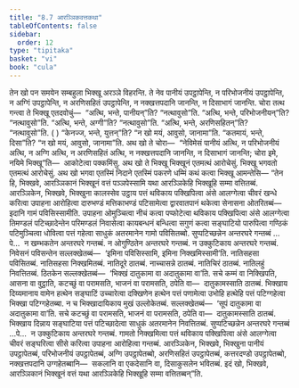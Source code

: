 ```yaml
---
title: "8.7 आरञ्ञिकवत्तकथा"
tableOfContents: false
sidebar:
  order: 12
type: "tipitaka"
basket: "vi"
book: "cula"
---
```



<DynamicBreadcrumb />

<Division number="367" book="cula">

<Paragraph number="1688" book="cula">
तेन खो पन समयेन सम्बहुला भिक्खू अरञ्ञे विहरन्ति. ते नेव पानीयं उपट्ठापेन्ति, न परिभोजनीयं उपट्ठापेन्ति, न अग्गिं उपट्ठापेन्ति, न अरणिसहितं उपट्ठापेन्ति, न नक्खत्तपदानि जानन्ति, न दिसाभागं जानन्ति. चोरा तत्थ गन्त्वा ते भिक्खू एतदवोचुं—  “अत्थि, भन्ते, पानीयन्”ति? “नत्थावुसो”ति. “अत्थि, भन्ते, परिभोजनीयन्”ति? “नत्थावुसो”ति. “अत्थि, भन्ते, अग्गी”ति? “नत्थावुसो”ति. “अत्थि, भन्ते, अरणिसहितन्”ति? “नत्थावुसो”ति. ( ) “केनज्ज, भन्ते, युत्तन्”ति? “न खो मयं, आवुसो, जानामा”ति. “कतमायं, भन्ते, दिसा”ति? “न खो मयं, आवुसो, जानामा”ति. अथ खो ते चोरा—  “नेविमेसं पानीयं अत्थि, न परिभोजनीयं अत्थि, न अग्गि अत्थि, न अरणिसहितं अत्थि, न नक्खत्तपदानि जानन्ति, न दिसाभागं जानन्ति; चोरा इमे, नयिमे भिक्खू”ति—  आकोटेत्वा पक्कमिंसु. अथ खो ते भिक्खू भिक्खूनं एतमत्थं आरोचेसुं. भिक्खू भगवतो एतमत्थं आरोचेसुं. अथ खो भगवा एतस्मिं निदाने एतस्मिं पकरणे धम्मिं कथं कत्वा भिक्खू आमन्तेसि—
</Paragraph>

</Division>
<Division number="368" book="cula">

<Paragraph number="1689" book="cula">
“तेन हि, भिक्खवे, आरञ्ञिकानं भिक्खूनं वत्तं पञ्ञपेस्सामि यथा आरञ्ञिकेहि भिक्खूहि सम्मा वत्तितब्बं. आरञ्ञिकेन, भिक्खवे, भिक्खुना कालस्सेव उट्ठाय पत्तं थविकाय पक्खिपित्वा अंसे आलग्गेत्वा चीवरं खन्धे करित्वा उपाहना आरोहित्वा दारुभण्डं मत्तिकाभण्डं पटिसामेत्वा द्वारवातपानं थकेत्वा सेनासना ओतरितब्बं—  इदानि गामं पविसिस्सामीति. उपाहना ओमुञ्चित्वा नीचं कत्वा पप्फोटेत्वा थविकाय पक्खिपित्वा अंसे आलग्गेत्वा तिमण्डलं पटिच्छादेन्तेन परिमण्डलं निवासेत्वा कायबन्धनं बन्धित्वा सगुणं कत्वा सङ्घाटियो पारुपित्वा गण्ठिकं पटिमुञ्चित्वा धोवित्वा पत्तं गहेत्वा साधुकं अतरमानेन गामो पविसितब्बो. सुप्पटिच्छन्नेन अन्तरघरे गन्तब्बं …पे…  न खम्भकतेन अन्तरघरे गन्तब्बं. न ओगुण्ठितेन अन्तरघरे गन्तब्बं. न उक्कुटिकाय अन्तरघरे गन्तब्बं.
</Paragraph>

<Paragraph number="1690" book="cula">
निवेसनं पविसन्तेन सल्लक्खेतब्बं—  ‘इमिना पविसिस्सामि, इमिना निक्खमिस्सामी’ति. नातिसहसा पविसितब्बं. नातिसहसा निक्खमितब्बं. नातिदूरे ठातब्बं. नाच्चासन्ने ठातब्बं. नातिचिरं ठातब्बं. नातिलहुं निवत्तितब्बं. ठितकेन सल्लक्खेतब्बं—  ‘भिक्खं दातुकामा वा अदातुकामा वा’ति. सचे कम्मं वा निक्खिपति, आसना वा वुट्ठाति, कटच्छुं वा परामसति, भाजनं वा परामसति, ठपेति वा—  दातुकामस्साति ठातब्बं. भिक्खाय दिय्यमानाय वामेन हत्थेन सङ्घाटिं उच्चारेत्वा दक्खिणेन हत्थेन पत्तं पणामेत्वा उभोहि हत्थेहि पत्तं पटिग्गहेत्वा भिक्खा पटिग्गहेतब्बा. न च भिक्खादायिकाय मुखं उल्लोकेतब्बं. सल्लक्खेतब्बं—  ‘सूपं दातुकामा वा अदातुकामा वा’ति. सचे कटच्छुं वा परामसति, भाजनं वा परामसति, ठपेति वा—  दातुकामस्साति ठातब्बं. भिक्खाय दिन्नाय सङ्घाटिया पत्तं पटिच्छादेत्वा साधुकं अतरमानेन निवत्तितब्बं.
</Paragraph>

<Paragraph number="1691" book="cula">
सुप्पटिच्छन्नेन अन्तरघरे गन्तब्बं …पे…  न उक्कुटिकाय अन्तरघरे गन्तब्बं. गामतो निक्खमित्वा पत्तं थविकाय पक्खिपित्वा अंसे आलग्गेत्वा चीवरं सङ्घरित्वा सीसे करित्वा उपाहना आरोहित्वा गन्तब्बं.
</Paragraph>

<Paragraph number="1692" book="cula">
आरञ्ञिकेन, भिक्खवे, भिक्खुना पानीयं उपट्ठापेतब्बं, परिभोजनीयं उपट्ठापेतब्बं, अग्गि उपट्ठापेतब्बो, अरणिसहितं उपट्ठापेतब्बं, कत्तरदण्डो उपट्ठापेतब्बो, नक्खत्तपदानि उग्गहेतब्बानि—  सकलानि वा एकदेसानि वा, दिसाकुसलेन भवितब्बं. इदं खो, भिक्खवे, आरञ्ञिकानं भिक्खूनं वत्तं यथा आरञ्ञिकेहि भिक्खूहि सम्मा वत्तितब्बन्”ति.
</Paragraph>
</Division>